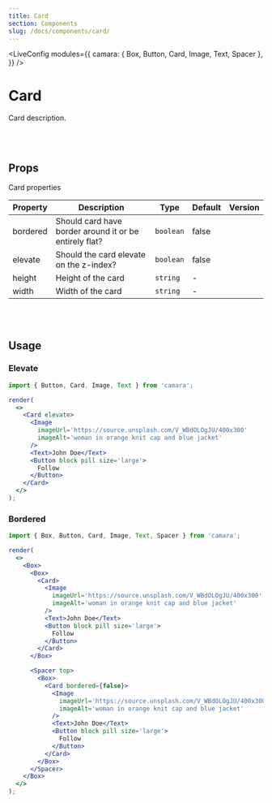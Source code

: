 ```yaml
---
title: Card
section: Components
slug: /docs/components/card/
---
```



<!-- Define `camara` module as `{ Card }` -->

<LiveConfig
  modules={{
    camara: { Box, Button, Card, Image, Text, Spacer },
  }}
/>

# Card

Card description.

<br></br>

## Props

Card properties

| Property | Description                                            | Type      | Default | Version |
| -------- | ------------------------------------------------------ | --------- | ------- | ------- |
| bordered | Should card have border around it or be entirely flat? | `boolean` | false   |         |
| elevate  | Should the card elevate on the z-index?                | `boolean` | false   |         |
| height   | Height of the card                                     | `string`  | -       |         |
| width    | Width of the card                                      | `string`  | -       |         |

<br></br>

## Usage

### Elevate

```jsx live noInline
import { Button, Card, Image, Text } from 'camara';

render(
  <>
    <Card elevate>
      <Image
        imageUrl='https://source.unsplash.com/V_WBdOLOgJU/400x300'
        imageAlt='woman in orange knit cap and blue jacket'
      />
      <Text>John Doe</Text>
      <Button block pill size='large'>
        Follow
      </Button>
    </Card>
  </>
);
```

### Bordered

```jsx live noInline
import { Box, Button, Card, Image, Text, Spacer } from 'camara';

render(
  <>
    <Box>
      <Box>
        <Card>
          <Image
            imageUrl='https://source.unsplash.com/V_WBdOLOgJU/400x300'
            imageAlt='woman in orange knit cap and blue jacket'
          />
          <Text>John Doe</Text>
          <Button block pill size='large'>
            Follow
          </Button>
        </Card>
      </Box>

      <Spacer top>
        <Box>
          <Card bordered={false}>
            <Image
              imageUrl='https://source.unsplash.com/V_WBdOLOgJU/400x300'
              imageAlt='woman in orange knit cap and blue jacket'
            />
            <Text>John Doe</Text>
            <Button block pill size='large'>
              Follow
            </Button>
          </Card>
        </Box>
      </Spacer>
    </Box>
  </>
);
```
